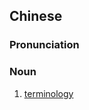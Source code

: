 {{also|术语学}}
==Chinese==
{{zh-forms|s=术语学|type=21}}

===Pronunciation===
{{zh-pron
|m=shùyǔxué
|cat=n
}}

===Noun===
{{zh-noun}}

# [[terminology]] {{qualifier|as a field of study}}